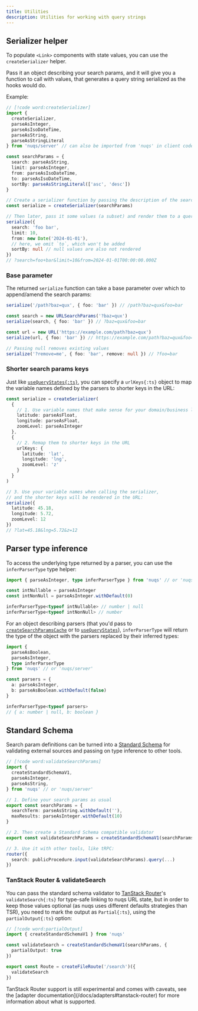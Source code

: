 ```yaml
---
title: Utilities
description: Utilities for working with query strings
---
```


## Serializer helper

<FeatureSupportMatrix introducedInVersion='1.16.0' hideFrameworks />

To populate `<Link>` components with state values, you can use the `createSerializer`
helper.

Pass it an object describing your search params, and it will give you a function
to call with values, that generates a query string serialized as the hooks would do.

Example:

```ts
// [!code word:createSerializer]
import {
  createSerializer,
  parseAsInteger,
  parseAsIsoDateTime,
  parseAsString,
  parseAsStringLiteral
} from 'nuqs/server' // can also be imported from 'nuqs' in client code

const searchParams = {
  search: parseAsString,
  limit: parseAsInteger,
  from: parseAsIsoDateTime,
  to: parseAsIsoDateTime,
  sortBy: parseAsStringLiteral(['asc', 'desc'])
}

// Create a serializer function by passing the description of the search params to accept
const serialize = createSerializer(searchParams)

// Then later, pass it some values (a subset) and render them to a query string
serialize({
  search: 'foo bar',
  limit: 10,
  from: new Date('2024-01-01'),
  // here, we omit `to`, which won't be added
  sortBy: null // null values are also not rendered
})
// ?search=foo+bar&limit=10&from=2024-01-01T00:00:00.000Z
```

### Base parameter

The returned `serialize` function can take a base parameter over which to
append/amend the search params:

```ts
serialize('/path?baz=qux', { foo: 'bar' }) // /path?baz=qux&foo=bar

const search = new URLSearchParams('?baz=qux')
serialize(search, { foo: 'bar' }) // ?baz=qux&foo=bar

const url = new URL('https://example.com/path?baz=qux')
serialize(url, { foo: 'bar' }) // https://example.com/path?baz=qux&foo=bar

// Passing null removes existing values
serialize('?remove=me', { foo: 'bar', remove: null }) // ?foo=bar
```

### Shorter search params keys

Just like [`useQueryStates{:ts}`](./batching#shorter-search-params-keys), you can
specify a `urlKeys{:ts}` object to map the variable names defined by the parsers
to shorter keys in the URL:

```ts
const serialize = createSerializer(
  {
    // 1. Use variable names that make sense for your domain/business logic
    latitude: parseAsFloat,
    longitude: parseAsFloat,
    zoomLevel: parseAsInteger
  },
  {
    // 2. Remap them to shorter keys in the URL
    urlKeys: {
      latitude: 'lat',
      longitude: 'lng',
      zoomLevel: 'z'
    }
  }
)

// 3. Use your variable names when calling the serializer,
// and the shorter keys will be rendered in the URL:
serialize({
  latitude: 45.18,
  longitude: 5.72,
  zoomLevel: 12
})
// ?lat=45.18&lng=5.72&z=12
```

## Parser type inference

<FeatureSupportMatrix introducedInVersion='1.18.0' />

To access the underlying type returned by a parser, you can use the
`inferParserType` type helper:

```ts
import { parseAsInteger, type inferParserType } from 'nuqs' // or 'nuqs/server'

const intNullable = parseAsInteger
const intNonNull = parseAsInteger.withDefault(0)

inferParserType<typeof intNullable> // number | null
inferParserType<typeof intNonNull> // number
```

For an object describing parsers (that you'd pass to [`createSearchParamsCache`](./server-side)
or to [`useQueryStates`](./batching#usequerystates)), `inferParserType` will
return the type of the object with the parsers replaced by their inferred types:

```ts
import {
  parseAsBoolean,
  parseAsInteger,
  type inferParserType
} from 'nuqs' // or 'nuqs/server'

const parsers = {
  a: parseAsInteger,
  b: parseAsBoolean.withDefault(false)
}

inferParserType<typeof parsers>
// { a: number | null, b: boolean }
```

## Standard Schema

<FeatureSupportMatrix introducedInVersion='2.5.0' />

Search param definitions can be turned into a [Standard Schema](https://standardschema.dev)
for validating external sources and passing on type inference to other tools.

```ts
// [!code word:validateSearchParams]
import {
  createStandardSchemaV1,
  parseAsInteger,
  parseAsString,
} from 'nuqs' // or 'nuqs/server'

// 1. Define your search params as usual
export const searchParams = {
  searchTerm: parseAsString.withDefault(''),
  maxResults: parseAsInteger.withDefault(10)
}

// 2. Then create a Standard Schema compatible validator
export const validateSearchParams = createStandardSchemaV1(searchParams)

// 3. Use it with other tools, like tRPC:
router({
  search: publicProcedure.input(validateSearchParams).query(...)
})
```

### TanStack Router & validateSearch

You can pass the standard schema validator to
[TanStack Router](https://tanstack.com/router/)'s `validateSearch{:ts}` for type-safe
linking to nuqs URL state, but in order to keep those
values optional (as nuqs uses different defaults strategies
than TSR), you need to mark the output as `Partial{:ts}`,
using the `partialOutput{:ts}` option:

```ts title="src/routes/search.tsx"
// [!code word:partialOutput]
import { createStandardSchemaV1 } from 'nuqs'

const validateSearch = createStandardSchemaV1(searchParams, {
  partialOutput: true
})

export const Route = createFileRoute('/search')({
  validateSearch
})
```

<Callout title="Note" type="warn">
 TanStack Router support is still experimental and comes with caveats,
 see the [adapter documentation](/docs/adapters#tanstack-router) for more
 information about what is supported.
</Callout>
